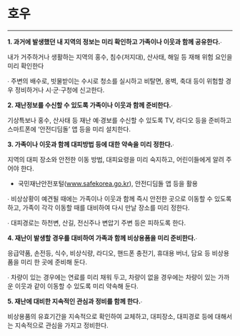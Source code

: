 # 호우

---

**1. 과거에 발생했던 내 지역의 정보는 미리 확인하고 가족이나 이웃과 함께 공유한다.**∙

내가 거주하거나 생활하는 지역의 홍수, 침수(저지대), 산사태, 해일 등 재해 위험 요인을 미리 확인한다

∙ 주변의 배수로, 빗물받이는 수시로 청소를 실시하고 비탈면, 옹벽, 축대 등이 위험할 경우 정비하거나 시·군·구청에 신고한다.

**2. 재난정보를 수신할 수 있도록 가족이나 이웃과 함께 준비한다.**∙

기상특보나 홍수, 산사태 등 재난 예·경보를 수신할 수 있도록 TV, 라디오 등을 준비하고 스마트폰에 ‘안전디딤돌’ 앱 등을 미리 설치한다.

**3. 가족이나 이웃과 함께 대피방법 등에 대한 약속을 미리 정한다.**∙

지역의 대피 장소와 안전한 이동 방법, 대피요령을 미리 숙지하고, 어린이들에게 알려 주어야 한다.

- 국민재난안전포털(www.safekorea.go.kr), 안전디딤돌 앱 등을 활용

∙ 비상상황이 예견될 때에는 가족이나 이웃과 함께 즉시 안전한 곳으로 이동할 수 있도록 하고, 가족이 각각 이동할 때를 대비하여 다시 만날 장소를 미리 정한다.

∙ 대피경로는 하천변, 산길, 전신주나 변압기 주변 등은 피하도록 한다.

**4. 재난이 발생할 경우를 대비하여 가족과 함께 비상용품을 미리 준비한다.**∙

응급약품, 손전등, 식수, 비상식량, 라디오, 핸드폰 충전기, 휴대용 버너, 담요 등 비상용품을 미리 한 곳에 준비해 둔다.

∙ 차량이 있는 경우에는 연료를 미리 채워 두고, 차량이 없을 경우에는 차량이 있는 가까운 이웃과 같이 이동할 수 있도록 미리 약속해 둔다.

**5. 재난에 대비한 지속적인 관심과 정비를 함께 한다.**∙

비상용품의 유효기간을 지속적으로 확인하여 교체하고, 대피장소, 대피경로 등에 대해서는 지속적으로 관심을 가지고 정비한다.
